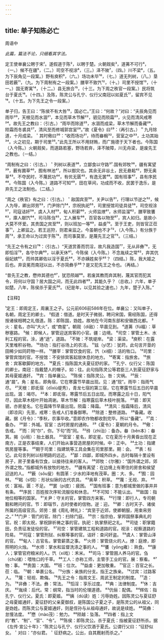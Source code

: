 ```yaml
---
---
---
```

title: 单子知陈必亡
---



周语中

*此篇，篇法不论，只细看其字法。*

定王使单襄公聘于宋¹。遂假道于陈²，以聘于楚。火朝觌矣³，道茀不可行⁴，（一。）候不在疆⁵，（二。）司空不视涂⁶，（三。）泽不陂⁷，（四。）川不梁⁸，（五。为下辰角见一段案。）野有庾积⁹，（六。）场功未毕¹⁰，（七。）道无列树，（八。）垦田若薮¹¹，（九。为下周制有之一段案。）膳宰不致饩¹²，（十。）司里不授馆¹³，（十一。）国无寄寓¹⁴，（十二。）县无旅合¹⁵，（十三。为下周之秩官一段案。）民将筑台于夏氏¹⁶。（十四。）及陈，陈灵公与孔宁、仪行父南冠以如夏氏¹⁷，留宾不见¹⁸。（十五。为下先王之令一段案。）

单子归，告王曰：“陈侯不有大咎¹⁹，国必亡。”王曰：“何故？”对曰：“夫辰角见而雨毕²⁰，天根见而水涸²¹，本见而草木节解²²，驷见而陨霜²³，火见而清风戒寒²⁴。故先王之教曰：（引古。）“雨毕而除道²⁵，水涸而成梁，草木节解而备藏²⁶，陨霜而冬裘具²⁷，清风至而修城郭宫室²⁸。”故《夏令》曰²⁹：（再引古。）＂九月除道，十月成梁。＇其时儆曰³⁰：“收而场功³¹，待而畚梮³²，营室之中³³，土功其始³⁴。火之初见，期于司里³⁵。”此先王所以不用财贿，而广施德于天下者也。今陈国（入今陈。）火朝觌矣，而道路若塞，野场若弃，泽不陂障，川无舟梁，是废先王之教也。（一结。）

“周制有之曰：（引古。）＇列树以表道³⁶，立鄙食以守路³⁷.国有郊牧³⁸，疆有寓望³⁹，薮有圃草⁴⁰，囿有林池⁴¹，所以御灾也。其余无非谷土，民无悬耜⁴²，野无奥草⁴³。不夺民时，不蔑民功⁴⁴，有优无匮⁴⁵，有逸无罢⁴⁶。国有班事⁴⁷，县有序民⁴⁸。今陈国（入今陈。）道路不可知⁴⁹，田在草间，功成而不收，民罢于逸乐，是弃先王之法制也。（二结。）

“周之《秩官》有之曰：（引古。）＇敌国宾至⁵⁰，关尹以告⁵¹，行理以节逆之⁵²，候人为导，卿出郊劳⁵³，门尹除门⁵⁴，宗祝执祀⁵⁵，司里授馆司徒具徒⁵⁶，司空视涂⁵⁷，司寇诘奸⁵⁸，虞人入材⁵⁹，甸人积薪⁶⁰，火师监燎⁶¹，水师监溜⁶²，膳宰致饔⁶³，廪人献饩⁶⁴，司马陈刍⁶⁵，工人展车⁶⁶，百官各以物至⁶⁷，宾人如归。是故小大莫不怀爱。其贵国之宾至⁶⁸，则以班加一等⁶⁹，益虔⁷⁰。至于王吏，则皆官正莅事⁷¹，上卿监之。若王巡狩，则君亲监之。今虽朝也不才⁷²，（入今陈。）有分族于周⁷³，承王命以为过宾于陈⁷⁴，而司事莫至，是蔑先王之官⁷⁵。（三结。）

“先王之令有之曰⁷⁶：（引古。）“天道赏善而罚淫，故凡我造国⁷⁷，无从非彝⁷⁸，无即慆淫⁷⁹，各守尔典⁸⁰，以承天休⁸¹。今陈侯（入今陈。）不念胤续之常⁸²，弃其伉俪妃嫔⁸³，而帅其卿佐以淫于夏氏⁸⁴，不亦姨姓矣乎⁸⁵？（四结。）陈，我大姬之后也。弃衮冕而南冠以出，不亦简彝乎⁸⁶？是又犯先王之令也。（再结。）

“昔先王之教，懋帅其德也⁸⁷，犹恐陨越⁸⁸。若废其教而弃其制，蔑其官而犯其令，将何以守国？居大国之间，而无此四者⁸⁹，其能久乎？（总收。）六年，单子如楚。八年，陈侯杀于夏氏⁹⁰。（纪是年，以见其验之速也。）九年，楚子入陈。”

【注释】

¹定王：即周定王，周襄王之子。公元前606前586年在位。单襄公：又叫单子，名朝，周定王的卿士。
²假道：借道。是时天子微弱，聘问宋国，需经陈国，还得按诸侯相聘之礼借道。陈：即陈国，妫姓。故地在今河南东部和安徽西北都。
³火：星名，亦叫“大火”，或“商星”。朝觌（di敌）：早晨见到。
⁴道茀（fú福）：草秽塞路。
⁵候：即候人，掌管迎送宾客的小官。疆：边境。
⁶司空：掌管土木、水利工程的官。涂，通“途”，道路。
⁷不陂：不筑堤岸。
⁸梁：渠梁。
⁹庾积：在露天里堆积谷物。
¹⁰场功：指打谷场上的农活。
¹¹兹（yì艺）：犹莳。此句言开垦的田稀少如同莳物一样。
¹²膳宰：掌管饮食的官。饩（xi细）：活的牲口。
¹³司里：掌管宾馆的官。不授馆：不安排宾客起居休息的地方。
¹⁴寄寓：指旅舍。
¹⁵旅舍：宾客歇脚的地方。
¹⁶夏氏：指陈国大夫夏征舒的家。
¹⁷孔宁、仪行父：陈国的卿士。南冠：指戴楚人的帽子。如：往。此句指陈灵公等君臣三人到夏征舒家与其母夏姬通奸。
¹⁸宾：指单襄公。
¹⁹陈侯：指陈灵公。咎：灾祸。
²⁰辰：通“晨”。角：星名，即角宿，它在寒露节早晨出现。见：通“现”。雨毕：指雨气尽。
²¹天根：即氐宿（dīxiù堤秀），青龙七宿的第三宿，它在寒露节后五日的早晨出现。涸：竭尽。
²²本：即氐宿，寒露节后五日出现。而寒露之后十日，阳气尽，因此草木枝叶开始凋谢。草木节解：指寒露后草木枝叶脱落。
²³驷：即天驷，亦房星名。它在霜降节早晨出现。陨霜：降霜。
²⁴清风：指霜降后，清风（即凉风）先至。戒寒：告戒人们准备御寒。
²⁵除道：整修道路。
²⁶备藏。收藏。据《月令》：“季秋，农事毕收。”意即农作物都收割完毕。所以“备藏”。
²⁷具：备办。
²⁸郭：外城。官室：古时房屋的通称。
²⁹《夏令》：夏朝的月令。
³⁰儆：告戒。
³¹而：同“尔”，你。下句“而”同。
³²㣥（zhì治）：备办。畚（běn本）：畚箕。揭（jú局）：抬土器具。
³³营室：星名，即定星。它在夏历十月黄昏出现在正南方，正是农事结束，人们开始从事营造房屋的时候。中：正中。
³⁴土功：指建筑房屋等事。
³⁵期于司里：指建筑等工具会集在司里那里。期：会。
³⁶表：标记。此句言列树以标明路的远近。
³⁷鄙：四鄙，即城外四乡。古时每隔十里设有房子，房子里备有饮食，以接待往来的客人。
³⁸郊牧：《尔雅》：“国外谓之郊，郊外谓之牧。”指都城外有放牧的地方。
³⁹疆有离望：在边境上有寄住的房舍和侯望迎送的人。
⁴⁰薮（sǒu叟）有圆革：少水的泽地有茂草。圈：大、多。
⁴¹囿：园林。
⁴²耜（sl饲）：形状似锹的古代农具。
⁴³奥草：积草。
⁴⁴蔑：无视、弃。
⁴⁵优：富裕。匮：不足。
⁴⁶罢（pí皮）：疲困。
⁴⁷国有班事：意为都城里做的事井井有条。
⁴⁸序民：百姓按次序轮流服役和休息。
⁴⁹不可知：不能认出。
⁵⁰敌国：指地位相等的国家。
⁵¹关尹：守关的官，掌管四方来客。
⁵²行理：即行人，专司朝觐和聘问的官。节：即瑙节，古时使者的信物。逆：迎。
⁵³卿：古时天子、诸侯所属的高级官员。郊劳：据《周礼·聘礼》：“宾至于近郊，使卿朝服，用束帛劳之。”
⁵⁴门尹：管门的官。除门：扫除门庭。
⁵⁵宗：指宗伯，掌邦国祭事典礼的官。祝：即太祝，掌祝辞祈祷之事的官。执祀：执掌祭祀之礼。
⁵⁶司徒：职掌籍田，负责征发徒役的官。
⁵⁷司空：掌管建筑工程和道路的官。视涂：视察道路的险易。
⁵⁸司寇：掌管刑狱、纠察等事的官。诘奸：查问奸盗。
⁵⁹虞人：掌管山泽的官。
⁶⁰甸人：古官名，掌管薪蒸之事。
⁶¹火师：掌管烧火的人。燎：庭燎，即照明的火烛。
⁶²水师：掌水和监督洗涤之事的人。
⁶³饔（yōng雍）：熟食。
⁶⁴康人；掌管官府粮米的人。饩（xi戏）：禾米。
⁶⁵司马：掌管圉人养马的官。刍（chú储）：喂牲口的千草。
⁶⁶工人：亦称工师，主管手工业的官。展：察看。
⁶⁷物：事。
⁶⁸贵国：大国。
⁶⁹班：位次。
⁷⁰益虔：更加敬重。
⁷¹官正：百官之长。莅：临。
⁷²朝：单裹公名。
⁷³分族：亲族的分支。指王之族亲。
⁷⁴过宾：过路客人。
⁷⁵蔑：轻视、欺侮。
⁷⁶先王之令：指周文王、周武王制定的制度。
⁷⁷造：为。
⁷⁸非彝：不法。彝：常法。
⁷⁹慆淫：享乐过度。
⁸⁰典：法律制度。
⁸¹休：吉庆。
⁸²胤续：后代。常：纲常，指当时的伦理道德。
⁸³伉俪：配偶。
⁸⁴辉佐：指孔宁、仪行父。夏氏：即夏姬。
⁸⁵姨（dú读）姓：污辱妫姓。因陈灵公与夏征舒之母夏姬通奸，夏征舒的父亲夏御叔，是陈国公子夏之子，是陈灵公的从祖父，同是妫姓。而陈灵公与夏姬通奸，则是侄孙与从祖母通奸，故说是续姓。
⁸⁶简彝：怠慢法度。
⁸⁷懋（mào茂）：勉力。
⁸⁸陨越：坠落。
⁸⁹四者：指上文的“教”、“制”、“官”、“令”。
⁹⁰陈侯：即陈灵公。杀于夏氏：指被夏征舒所杀。据《左传·宣公十年》：“陈灵公与孔宁、仪行父饮酒于夏氏。公谓行父曰：“征舒似女。＇对曰：“亦似君。＇征舒病之。公出，自其厩射而杀之。”
